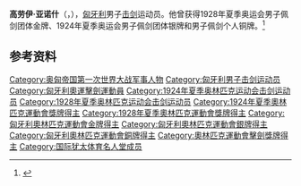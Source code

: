 {{eastern name order|[[匈牙利语|匈牙利语]]}}

'''高劳伊·亚诺什'''（{{lang-hu|Garay János}}，{{bd|1889年|2月23日|1945年|3月5日|}}），[[匈牙利|匈牙利]]男子[[击剑|击剑]]运动员。他曾获得1928年夏季奥运会男子佩剑团体金牌、1924年夏季奥运会男子佩剑团体银牌和男子佩剑个人铜牌。<ref>{{Cite web|title=János GARAY|url=https://www.olympic.org/janos-garay|accessdate=2021-03-09|date=2021-03-09|work=International Olympic Committee|language=en|archive-date=2017-03-27|archive-url=https://web.archive.org/web/20170327031907/https://www.olympic.org/janos-garay|dead-url=no}}</ref>

== 参考资料 ==
{{reflist}}

{{奥林匹克运动会击剑比赛男子佩剑团体冠军}}

{{Authority control}}
{{DEFAULTSORT:Garay, János}}
[[Category:奥匈帝国第一次世界大战军事人物|Category:奥匈帝国第一次世界大战军事人物]]
[[Category:匈牙利男子击剑运动员|Category:匈牙利男子击剑运动员]]
[[Category:匈牙利奧運擊劍運動員|Category:匈牙利奧運擊劍運動員]]
[[Category:1924年夏季奥林匹克运动会击剑运动员|Category:1924年夏季奥林匹克运动会击剑运动员]]
[[Category:1928年夏季奥林匹克运动会击剑运动员|Category:1928年夏季奥林匹克运动会击剑运动员]]
[[Category:1924年夏季奧林匹克運動會獎牌得主|Category:1924年夏季奧林匹克運動會獎牌得主]]
[[Category:1928年夏季奧林匹克運動會獎牌得主|Category:1928年夏季奧林匹克運動會獎牌得主]]
[[Category:匈牙利奧林匹克運動會金牌得主|Category:匈牙利奧林匹克運動會金牌得主]]
[[Category:匈牙利奧林匹克運動會銀牌得主|Category:匈牙利奧林匹克運動會銀牌得主]]
[[Category:匈牙利奧林匹克運動會銅牌得主|Category:匈牙利奧林匹克運動會銅牌得主]]
[[Category:奧林匹克運動會擊劍獎牌得主|Category:奧林匹克運動會擊劍獎牌得主]]
[[Category:国际犹太体育名人堂成员|Category:国际犹太体育名人堂成员]]

{{匈牙利人物小作品}}